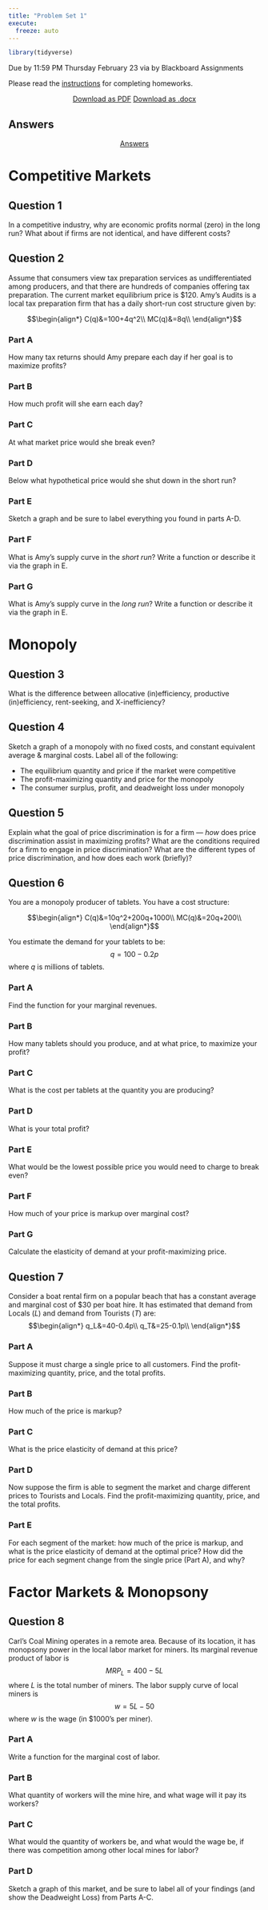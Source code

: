 ```yaml
---
title: "Problem Set 1"
execute: 
  freeze: auto
---
```


```r
library(tidyverse)
```

::: {.callout-warning appearance="minimal"}
Due by 11:59 PM Thursday February 23 via by Blackboard Assignments
:::

Please read the [instructions](https://ios23.classes.ryansafner.com/assignments/problem-sets) for completing homeworks.

<p style="text-align:center;"><a class="btn btn-primary btn-lg" target="_blank" href="/files/assignment/01-problem-set-pdf.pdf"><i class="fas fa-file-pdf"></i> Download as PDF</a> <a class="btn btn-primary btn-lg" target="_blank" href="/files/assignment/01-problem-set-docx.docx"><i class="fa-regular fa-file-word"></i> Download as .docx</a></p>

## Answers

<p style="text-align:center"><a target="_blank" href="/files/assignment/01-problem-set-answers.html"><span class="btn btn-primary btn-lg"><i class="far fa-life-ring"></i> Answers</a> </p>

# Competitive Markets

## Question 1

In a competitive industry, why are economic profits normal (zero) in the long run? What about if firms are not identical, and have different costs?

## Question 2

Assume that consumers view tax preparation services as undifferentiated among producers, and that there are hundreds of companies offering tax preparation. The current market equilibrium price is $120. Amy's Audits is a local tax preparation firm that has a daily short-run cost structure given by:

$$\begin{align*}
C(q)&=100+4q^2\\
MC(q)&=8q\\
\end{align*}$$

### Part A
How many tax returns should Amy prepare each day if her goal is to maximize profits?

### Part B
How much profit will she earn each day?

### Part C
At what market price would she break even?

### Part D
Below what hypothetical price would she shut down in the short run?

### Part E
Sketch a graph and be sure to label everything you found in parts A-D. 

### Part F
What is Amy's supply curve in the *short run*? Write a function or describe it via the graph in E.

### Part G
What is Amy's supply curve in the *long run*? Write a function or describe it via the graph in E.

# Monopoly

## Question 3

What is the difference between allocative (in)efficiency, productive (in)efficiency, rent-seeking, and X-inefficiency?

## Question 4

Sketch a graph of a monopoly with no fixed costs, and constant equivalent average & marginal costs. Label all of the following:

- The equilibrium quantity and price if the market were competitive
- The profit-maximizing quantity and price for the monopoly
- The consumer surplus, profit, and deadweight loss under monopoly

## Question 5

Explain what the goal of price discrimination is for a firm — *how* does price discrimination assist in maximizing profits? What are the conditions required for a firm to engage in price discrimination? What are the different types of price discrimination, and how does each work (briefly)?

## Question 6
You are a monopoly producer of tablets. You have a cost structure: 

$$\begin{align*}
C(q)&=10q^2+200q+1000\\
MC(q)&=20q+200\\
\end{align*}$$

You estimate the demand for your tablets to be: 
$$q=100-0.2p$$
where $q$ is millions of tablets. 

### Part A
Find the function for your marginal revenues.

### Part B
How many tablets should you produce, and at what price, to maximize your profit?

### Part C
What is the cost per tablets at the quantity you are producing?

### Part D
What is your total profit?

### Part E
What would be the lowest possible price you would need to charge to break even?

### Part F
How much of your price is markup over marginal cost?

### Part G
Calculate the elasticity of demand at your profit-maximizing price. 

## Question 7

Consider a boat rental firm on a popular beach that has a constant average and marginal cost of $30 per boat hire. It has estimated that demand from Locals $(L)$ and demand from Tourists $(T)$ are:
$$\begin{align*}
q_L&=40-0.4p\\
q_T&=25-0.1p\\
\end{align*}$$

### Part A

Suppose it must charge a single price to all customers. Find the profit-maximizing quantity, price, and the total profits.

### Part B

How much of the price is markup?

### Part C

What is the price elasticity of demand at this price?

### Part D

Now suppose the firm is able to segment the market and charge different prices to Tourists and Locals. Find the profit-maximizing quantity, price, and the total profits.

### Part E

For each segment of the market: how much of the price is markup, and what is the price elasticity of demand at the optimal price? How did the price for each segment change from the single price (Part A), and why?


# Factor Markets & Monopsony

## Question 8 

Carl's Coal Mining operates in a remote area. Because of its location, it has monopsony power in the local labor market for miners. Its marginal revenue product of labor is
$$MRP_L = 400-5L$$
where $L$ is the total number of miners. The labor supply curve of local miners is
$$w = 5L-50$$
where $w$ is the wage (in $1000's per miner).

### Part A

Write a function for the marginal cost of labor.

### Part B

What quantity of workers will the mine hire, and what wage will it pay its workers?

### Part C

What would the quantity of workers be, and what would the wage be, if there was competition among other local mines for labor?

### Part D

Sketch a graph of this market, and be sure to label all of your findings (and show the Deadweight Loss) from Parts A-C.
